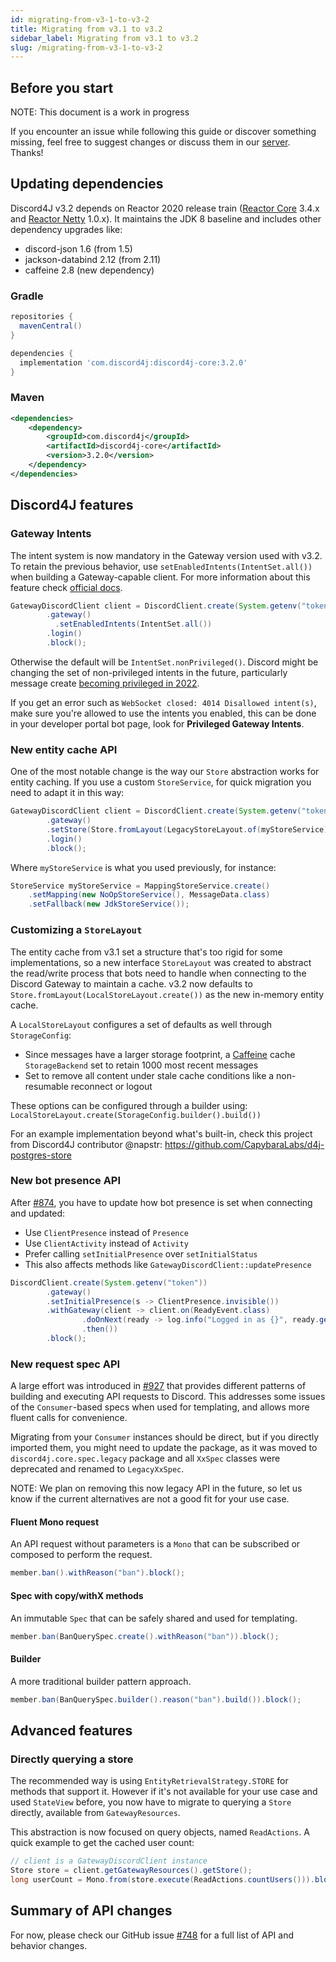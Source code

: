 ```yaml
---
id: migrating-from-v3-1-to-v3-2
title: Migrating from v3.1 to v3.2
sidebar_label: Migrating from v3.1 to v3.2
slug: /migrating-from-v3-1-to-v3-2
---
```


## Before you start

NOTE: This document is a work in progress

If you encounter an issue while following this guide or discover something missing, feel free to suggest changes or discuss them in our [server](https://discord.gg/d4j). Thanks!

## Updating dependencies

Discord4J v3.2 depends on Reactor 2020 release train ([Reactor Core](https://github.com/reactor/reactor-core) 3.4.x and [Reactor Netty](https://github.com/reactor/reactor-netty) 1.0.x). It maintains the JDK 8 baseline and includes other dependency upgrades like:

- discord-json 1.6 (from 1.5)
- jackson-databind 2.12 (from 2.11)
- caffeine 2.8 (new dependency)

### Gradle

```groovy
repositories {
  mavenCentral()
}

dependencies {
  implementation 'com.discord4j:discord4j-core:3.2.0'
}
```

### Maven

```xml
<dependencies>
    <dependency>
        <groupId>com.discord4j</groupId>
        <artifactId>discord4j-core</artifactId>
        <version>3.2.0</version>
    </dependency>
</dependencies>
```

## Discord4J features

### Gateway Intents

The intent system is now mandatory in the Gateway version used with v3.2. To retain the previous behavior, use `setEnabledIntents(IntentSet.all())` when building a Gateway-capable client. For more information about this feature check [official docs](https://discord.com/developers/docs/topics/gateway#gateway-intents).

```java
GatewayDiscordClient client = DiscordClient.create(System.getenv("token"))
        .gateway()
	      .setEnabledIntents(IntentSet.all())
        .login()
        .block();
```

Otherwise the default will be `IntentSet.nonPrivileged()`. Discord might be changing the set of non-privileged intents in the future, particularly message create [becoming privileged in 2022](https://support-dev.discord.com/hc/en-us/articles/4404772028055).

If you get an error such as `WebSocket closed: 4014 Disallowed intent(s)`, make sure you're allowed to use the intents you enabled, this can be done in your developer portal bot page, look for **Privileged Gateway Intents**.

### New entity cache API

One of the most notable change is the way our `Store` abstraction works for entity caching. If you use a custom `StoreService`, for quick migration you need to adapt it in this way:

```java
GatewayDiscordClient client = DiscordClient.create(System.getenv("token"))
        .gateway()
        .setStore(Store.fromLayout(LegacyStoreLayout.of(myStoreService)))
        .login()
        .block();
```

Where `myStoreService` is what you used previously, for instance:

```java
StoreService myStoreService = MappingStoreService.create()
    .setMapping(new NoOpStoreService(), MessageData.class)
    .setFallback(new JdkStoreService());
```

### Customizing a `StoreLayout`

The entity cache from v3.1 set a structure that's too rigid for some implementations, so a new interface `StoreLayout` was created to abstract the read/write process that bots need to handle when connecting to the Discord Gateway to maintain a cache. v3.2 now defaults to `Store.fromLayout(LocalStoreLayout.create())` as the new in-memory entity cache.

A `LocalStoreLayout` configures a set of defaults as well through `StorageConfig`:

- Since messages have a larger storage footprint, a [Caffeine](https://github.com/ben-manes/caffeine) cache `StorageBackend` set to retain 1000 most recent messages
- Set to remove all content under stale cache conditions like a non-resumable reconnect or logout

These options can be configured through a builder using: `LocalStoreLayout.create(StorageConfig.builder().build())`

For an example implementation beyond what's built-in, check this project from Discord4J contributor @napstr: https://github.com/CapybaraLabs/d4j-postgres-store

### New bot presence API

After [#874](https://github.com/Discord4J/Discord4J/pull/874), you have to update how bot presence is set when connecting and updated:

- Use `ClientPresence` instead of `Presence`
- Use `ClientActivity` instead of `Activity`
- Prefer calling `setInitialPresence` over `setInitialStatus`
- This also affects methods like `GatewayDiscordClient::updatePresence`

```java
DiscordClient.create(System.getenv("token"))
        .gateway()
        .setInitialPresence(s -> ClientPresence.invisible())
        .withGateway(client -> client.on(ReadyEvent.class)
                .doOnNext(ready -> log.info("Logged in as {}", ready.getSelf().getUsername()))
                .then())
        .block();
```

### New request spec API

A large effort was introduced in [#927](https://github.com/Discord4J/Discord4J/pull/927) that provides different patterns of building and executing API requests to Discord. This addresses some issues of the `Consumer`-based specs when used for templating, and allows more fluent calls for convenience.

Migrating from your `Consumer` instances should be direct, but if you directly imported them, you might need to update the package, as it was moved to `discord4j.core.spec.legacy` package and all `XxSpec` classes were deprecated and renamed to `LegacyXxSpec`.

NOTE: We plan on removing this now legacy API in the future, so let us know if the current alternatives are not a good fit for your use case.

#### Fluent Mono request

An API request without parameters is a `Mono` that can be subscribed or composed to perform the request.

```java
member.ban().withReason("ban").block();
```

#### Spec with copy/withX methods

An immutable `Spec` that can be safely shared and used for templating.

```java
member.ban(BanQuerySpec.create().withReason("ban")).block();
```

#### Builder

A more traditional builder pattern approach.

```java
member.ban(BanQuerySpec.builder().reason("ban").build()).block();
```

## Advanced features

### Directly querying a store

The recommended way is using `EntityRetrievalStrategy.STORE` for methods that support it. However if it's not available for your use case and used `StateView` before, you now have to migrate to querying a `Store` directly, available from `GatewayResources`.

This abstraction is now focused on query objects, named `ReadActions`. A quick example to get the cached user count:

```java
// client is a GatewayDiscordClient instance
Store store = client.getGatewayResources().getStore();
long userCount = Mono.from(store.execute(ReadActions.countUsers())).block();
```

## Summary of API changes

For now, please check our GitHub issue [#748](https://github.com/Discord4J/Discord4J/issues/748) for a full list of API and behavior changes.
